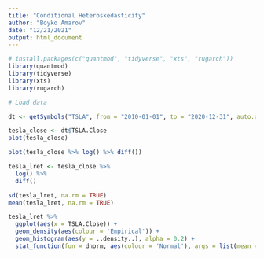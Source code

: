 ```yaml
---
title: "Conditional Heteroskedasticity"
author: "Boyko Amarov"
date: "12/21/2021"
output: html_document
---
```


```r
# install.packages(c("quantmod", "tidyverse", "xts", "rugarch"))
library(quantmod)
library(tidyverse)
library(xts)
library(rugarch)
```


```r
# Load data

dt <- getSymbols("TSLA", from = "2010-01-01", to = "2020-12-31", auto.assign = FALSE)

tesla_close <- dt$TSLA.Close
plot(tesla_close)
```
```r
plot(tesla_close %>% log() %>% diff())
```

```r
tesla_lret <- tesla_close %>%
  log() %>%
  diff()

sd(tesla_lret, na.rm = TRUE)
mean(tesla_lret, na.rm = TRUE)
```

```r
tesla_lret %>%
  ggplot(aes(x = TSLA.Close)) +
  geom_density(aes(colour = 'Empirical')) +
  geom_histogram(aes(y = ..density..), alpha = 0.2) +
  stat_function(fun = dnorm, aes(colour = 'Normal'), args = list(mean = 0.001882636, sd = 0.03533391))
```
